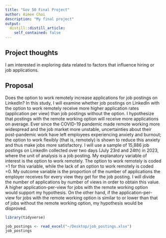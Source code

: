 ```yaml
---
title: "Gov 50 Final Project"
author: Aimee Choi
description: "My final project"
output:
  distill::distill_article:
    self_contained: false
---
```




## Project thoughts

I am interested in exploring data related to factors that influence hiring or job applications.


## Proposal

Does the option to work remotely increase applications for job postings on LinkedIn? In this study, I will examine whether job postings on LinkedIn with the option to work remotely receive more higher application rates (application per view) than job postings without the option. I hypothesize that postings with the remote working option will receive more applications on average. Ever since the COVID-19 pandemic made remote working more widespread and the job market more unstable, uncertainties about their post-pandemic work have left employees experiencing anxiety and burnout; the option to work flexibly (that is, remotely) is shown to reduce this anxiety and thus make jobs more satisfactory. I will use a sample of 15,886 job postings on LinkedIn collected over two days (July 23rd and 24th) in 2023, where the unit of analysis is a job posting. My explanatory variable of interest is the option to work remotely. The option to work remotely is coded =1 for this variable, while the lack of an option to work remotely is coded =0. My outcome variable is the proportion of the number of applications the employer receives for every view they get for the job posting. I will divide the number of applications by number of views in order to obtain this value. A higher application-per-view for jobs with the remote working option would support my hypothesis. On the other hand, if the application-per-view for jobs with the remote working option is similar to or lower than that of jobs without the remote working option, my hypothesis would be disproved. 

```r
library(tidyverse)

job_postings <- read_excel("~/Desktop/job_postings.xlsx")
job_postings
  
```

